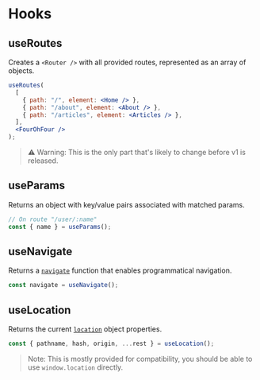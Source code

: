 # Hooks

## useRoutes

Creates a `<Router />` with all provided routes, represented as an array of
objects.

```jsx
useRoutes(
  [
    { path: "/", element: <Home /> },
    { path: "/about", element: <About /> },
    { path: "/articles", element: <Articles /> },
  ],
  <FourOhFour />
);
```

> ⚠️ Warning: This is the only part that's likely to change before v1 is
> released.

## useParams

Returns an object with key/value pairs associated with matched params.

```js
// On route "/user/:name"
const { name } = useParams();
```

## useNavigate

Returns a [`navigate`](./navigate.md) function that enables programmatical
navigation.

```js
const navigate = useNavigate();
```

## useLocation

Returns the current
[`location`](https://developer.mozilla.org/en-US/docs/Web/API/Location) object
properties.

```js
const { pathname, hash, origin, ...rest } = useLocation();
```

> Note: This is mostly provided for compatibility, you should be able to use
> `window.location` directly.
